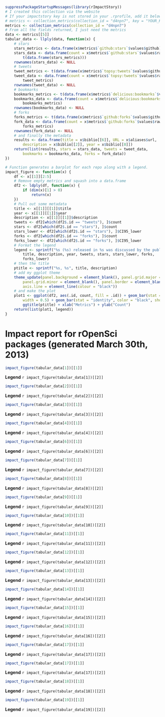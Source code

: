 
```r
suppressPackageStartupMessages(library(rImpactStory))
# I created this collection via the website
# If your impactstory key is not stored in your .rprofile, add it below with key =
# metrics <- collection_metrics(collection_id = "d4npn7", key = "YOUR_KEY")
metrics <- collection_metrics(collection_id = "d4npn7")
# From all the fields returned, I just need the metrics
data <- metrics[[5]]
tabular_data <- llply(data, function(x) {
    # stars
    stars_metrics <- data.frame(x$metrics$`github:stars`$values$github)
    stars_data <- data.frame(count = x$metrics$`github:stars`$values$raw,
        t(data.frame(stars_metrics)))
    rownames(stars_data) <- NULL
    # tweets
    tweet_metrics <- t(data.frame(x$metrics$`topsy:tweets`$values$github))
    tweet_data <- data.frame(count = x$metrics$`topsy:tweets`$values$raw,
        tweet_metrics)
    rownames(tweet_data) <- NULL
    # bookmarks
    bookmarks_metrics <- t(data.frame(x$metrics$`delicious:bookmarks`$values$github))
    bookmarks_data <- data.frame(count = x$metrics$`delicious:bookmarks`$values$raw,
        bookmarks_metrics)
    rownames(bookmarks_data) <- NULL
    # forks
    forks_metrics <- t(data.frame(x$metrics$`github:forks`$values$github))
    fork_data <- data.frame(count = x$metrics$`github:forks`$values$raw,
        forks_metrics)
    rownames(fork_data) <- NULL
    # and finally the metadata
    results <- data.frame(title = x$biblio[[6]], URL = x$aliases$url,
        description = x$biblio[[2]], year = x$biblio[[8]])
    return(list(results, stars = stars_data, tweets = tweet_data,
        bookmarks = bookmarks_data, forks = fork_data))
})

# Function generates a barplot for each repo along with a legend.
impact_figure <- function(x) {
    df <- x[[1]][2:5]
    # Remove empty metrics and squash into a data.frame
    df2 <- ldply(df, function(x) {
        if (dim(x)[1] > 0)
            return(x)
    })
    # Pull out some metadata
    title <- x[[1]][[1]]$title
    year <- x[[1]][[1]]$year
    description <- x[[1]][[1]]$description
    tweets <- df2[which(df2$.id == "tweets"), ]$count
    stars <- df2[which(df2$.id == "stars"), ]$count
    stars_lower <- df2[which(df2$.id == "stars"), ]$CI95_lower
    forks <- df2[which(df2$.id == "forks"), ]$count
    forks_lower <- df2[which(df2$.id == "forks"), ]$CI95_lower
    # Format the legend
    legend <- sprintf("%s (%s) released in %s was discussed by the public %s times. This item has %d stars on GitHub. That's better than %s percent of items added to GitHub in the same year. The item has %d forks. This is better than %2d percent of GitHub repositories of the same age",
        title, description, year, tweets, stars, stars_lower, forks,
        forks_lower)
    # then the title
    ptitle <- sprintf("%s, %s", title, description)
    # add my ggplot theme
    theme_update(panel.background = element_blank(), panel.grid.major = element_blank(),
        panel.grid.minor = element_blank(), panel.border = element_blank(),
        axis.line = element_line(colour = "black"))
    # and make the plot
    plot1 <- ggplot(df2, aes(.id, count, fill = .id)) + geom_bar(stat = "identity",
        width = 0.5) + geom_bar(stat = "identity", color = "black", show_guide=FALSE) + scale_fill_brewer("Metrics", palette = 9) +
        ggtitle(ptitle) + xlab("Metrics") + ylab("Count")
    return(list(plot1, legend))
}
```

<!-- impact_figure(tabular_data[1]) -->

# Impact report for rOpenSci packages (generated March 30th, 2013)

```r
impact_figure(tabular_data[1])[[1]]
```
**Legend**  `r impact_figure(tabular_data[1])[[2]]`

```r
impact_figure(tabular_data[2])[[1]]
```
**Legend**  `r impact_figure(tabular_data[2])[[2]]`

```r
impact_figure(tabular_data[3])[[1]]
```
**Legend**  `r impact_figure(tabular_data[3])[[2]]`

```r
impact_figure(tabular_data[4])[[1]]
```
**Legend**  `r impact_figure(tabular_data[4])[[2]]`

```r
impact_figure(tabular_data[6])[[1]]
```
**Legend**  `r impact_figure(tabular_data[6])[[2]]`

```r
impact_figure(tabular_data[7])[[1]]
```
**Legend**  `r impact_figure(tabular_data[7])[[2]]`

```r
impact_figure(tabular_data[8])[[1]]
```
**Legend**  `r impact_figure(tabular_data[8])[[2]]`

```r
impact_figure(tabular_data[9])[[1]]
```
**Legend**  `r impact_figure(tabular_data[9])[[2]]`

```r
impact_figure(tabular_data[10])[[1]]
```
**Legend**  `r impact_figure(tabular_data[10])[[2]]`

```r
impact_figure(tabular_data[11])[[1]]
```
**Legend**  `r impact_figure(tabular_data[11])[[2]]`

```r
impact_figure(tabular_data[12])[[1]]
```
**Legend**  `r impact_figure(tabular_data[12])[[2]]`

```r
impact_figure(tabular_data[13])[[1]]
```
**Legend**  `r impact_figure(tabular_data[13])[[2]]`

```r
impact_figure(tabular_data[14])[[1]]
```
**Legend**  `r impact_figure(tabular_data[14])[[2]]`

```r
impact_figure(tabular_data[15])[[1]]
```
**Legend**  `r impact_figure(tabular_data[15])[[2]]`

```r
impact_figure(tabular_data[16])[[1]]
```
**Legend**  `r impact_figure(tabular_data[16])[[2]]`

```r
impact_figure(tabular_data[17])[[1]]
```
**Legend**  `r impact_figure(tabular_data[17])[[2]]`

```r
impact_figure(tabular_data[17])[[1]]
```
**Legend**  `r impact_figure(tabular_data[17])[[2]]`

```r
impact_figure(tabular_data[18])[[1]]
```
**Legend**  `r impact_figure(tabular_data[18])[[2]]`

```r
impact_figure(tabular_data[19])[[1]]
```
**Legend**  `r impact_figure(tabular_data[19])[[2]]`



